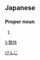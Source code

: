 ==Japanese==
{{ja-kanjitab|賢|持}}

===Proper noun===
{{ja-pos|proper|けんじ}}

# {{given name|male|lang=ja}}

[[Category:Japanese male given names|けんじ]]

[[li:賢持]]